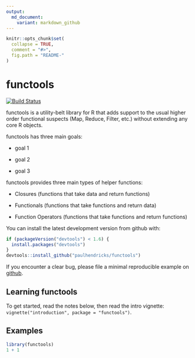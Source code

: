 ```yaml
---
output:
  md_document:
    variant: markdown_github
---
```


<!-- README.md is generated from README.Rmd. Please edit that file -->

```r
knitr::opts_chunk$set(
  collapse = TRUE,
  comment = "#>",
  fig.path = "README-"
)
```

# functools

[![Build Status](https://travis-ci.org/paulhendricks/functools.png?branch=master)](https://travis-ci.org/paulhendricks/functools)

functools is a utility-belt library for R that adds support to the usual higher order functional suspects (Map, Reduce, Filter, etc.) without extending any core R objects.

functools has three main goals:

* goal 1

* goal 2

* goal 3

functools provides three main types of helper functions:

* Closures (functions that take data and return functions)

* Functionals (functions that take functions and return data)

* Function Operators (functions that take functions and return functions)

You can install the latest development version from github with:

```R
if (packageVersion("devtools") < 1.6) {
  install.packages("devtools")
}
devtools::install_github("paulhendricks/functools")
```

If you encounter a clear bug, please file a minimal reproducible example on [github](https://github.com/paulhendricks/functools/issues).

## Learning functools

To get started, read the notes below, then read the intro vignette: `vignette("introduction", package = "functools")`.

## Examples

```r
library(functools)
1 + 1
```
